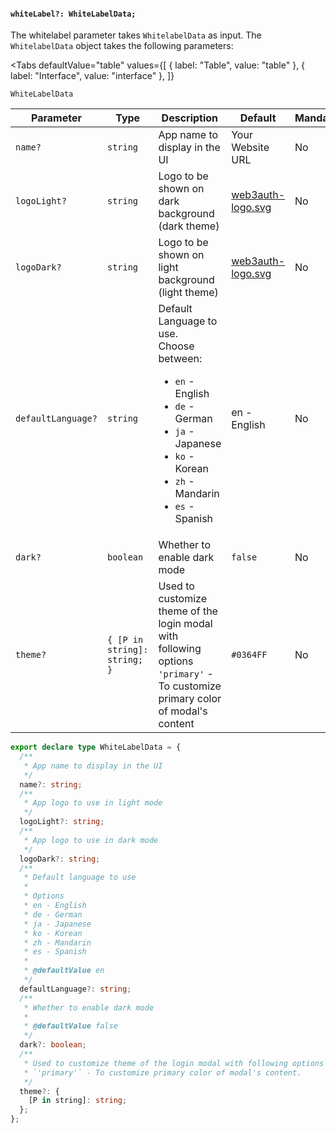 
#### `whiteLabel?: WhiteLabelData;`

The whitelabel parameter takes `WhitelabelData` as input. The `WhitelabelData` object takes the following parameters:

<Tabs
  defaultValue="table"
  values={[
    { label: "Table", value: "table" },
    { label: "Interface", value: "interface" },
  ]}
>

<TabItem value="table">

`WhiteLabelData`

| Parameter          | Type                         | Description                                                                                                                                                                                        | Default                                                           | Mandatory |
| ------------------ | ---------------------------- | -------------------------------------------------------------------------------------------------------------------------------------------------------------------------------------------------- | ----------------------------------------------------------------- | --------- |
| `name?`            | `string`                     | App name to display in the UI                                                                                                                                                                      | Your Website URL                                                  | No        |
| `logoLight?`       | `string`                     | Logo to be shown on dark background (dark theme)                                                                                                                                                   | [web3auth-logo.svg](https://images.web3auth.io/web3auth-logo.svg) | No        |
| `logoDark?`        | `string`                     | Logo to be shown on light background (light theme)                                                                                                                                                 | [web3auth-logo.svg](https://images.web3auth.io/web3auth-logo.svg) | No        |
| `defaultLanguage?` | `string`                     | Default Language to use. <br/> Choose between: <ul><li>`en` - English</li><li>`de` - German</li><li>`ja` - Japanese</li><li>`ko` - Korean</li><li>`zh` - Mandarin</li><li>`es` - Spanish</li></ul> | en - English                                                      | No        |
| `dark?`            | `boolean`                    | Whether to enable dark mode                                                                                                                                                                        | `false`                                                           | No        |
| `theme?`           | `{ [P in string]: string; }` | Used to customize theme of the login modal with following options <br /> `'primary'` - To customize primary color of modal's content                                                               | `#0364FF`                                                         | No        |

</TabItem>

<TabItem value="interface">

```ts
export declare type WhiteLabelData = {
  /**
   * App name to display in the UI
   */
  name?: string;
  /**
   * App logo to use in light mode
   */
  logoLight?: string;
  /**
   * App logo to use in dark mode
   */
  logoDark?: string;
  /**
   * Default language to use
   *
   * Options
   * en - English
   * de - German
   * ja - Japanese
   * ko - Korean
   * zh - Mandarin
   * es - Spanish
   *
   * @defaultValue en
   */
  defaultLanguage?: string;
  /**
   * Whether to enable dark mode
   *
   * @defaultValue false
   */
  dark?: boolean;
  /**
   * Used to customize theme of the login modal with following options
   * `'primary'` - To customize primary color of modal's content.
   */
  theme?: {
    [P in string]: string;
  };
};
```

</TabItem>

</Tabs>
